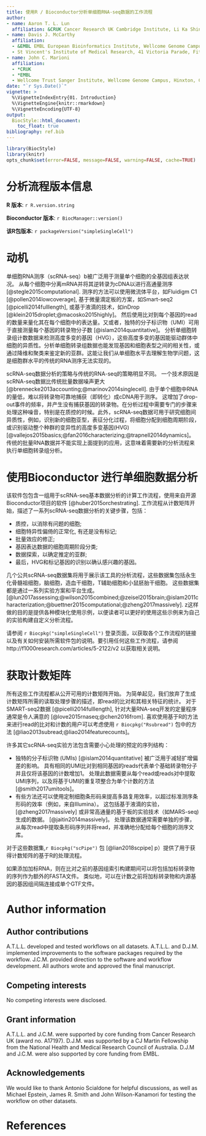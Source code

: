 ---
title: 使用R / Bioconductor分析单细胞RNA-seq数据的工作流程
author: 
- name: Aaron T. L. Lun
  affiliation: &CRUK Cancer Research UK Cambridge Institute, Li Ka Shing Centre, Robinson Way, Cambridge CB2 0RE, United Kingdom
- name: Davis J. McCarthy
  affiliation: 
  - &EMBL EMBL European Bioinformatics Institute, Wellcome Genome Campus, Hinxton, Cambridge CB10 1SD, United Kingdom
  - St Vincent's Institute of Medical Research, 41 Victoria Parade, Fitzroy, Victoria 3065, Australia
- name: John C. Marioni
  affiliation: 
  - *CRUK
  - *EMBL
  - Wellcome Trust Sanger Institute, Wellcome Genome Campus, Hinxton, Cambridge CB10 1SA, United Kingdom
date: "`r Sys.Date()`"
vignette: >
  %\VignetteIndexEntry{01. Introduction}
  %\VignetteEngine{knitr::rmarkdown}
  %\VignetteEncoding{UTF-8}    
output: 
  BiocStyle::html_document:
    toc_float: true
bibliography: ref.bib
---

```{r style, echo=FALSE, results='hide', message=FALSE, cache=FALSE}
library(BiocStyle)
library(knitr)
opts_chunk$set(error=FALSE, message=FALSE, warning=FALSE, cache=TRUE)
```

# 分析流程版本信息

**R 版本**: `r R.version.string`

**Bioconductor 版本**: `r BiocManager::version()`

**该R包版本**: `r packageVersion("simpleSingleCell")`

# 动机

单细胞RNA测序（scRNA-seq）b被广泛用于测量单个细胞的全基因组表达状况。
从每个细胞中分离mRNA并将其逆转录为cDNA以进行高通量测序 [@stegle2015computational].
测序的方法可以使用微流体平台，如Fluidigm C1 [@pollen2014lowcoverage], 基于微量滴定板的方案，如Smart-seq2  [@picelli2014fulllength], 或基于液滴的技术，如inDrop [@klein2015droplet;@macosko2015highly]。
然后使用比对到每个基因的read的数量来量化其在每个细胞中的表达量。又或者，独特的分子标识物（UMI）可用于直接测量每个基因的转录物分子数 [@islam2014quantitative]。
分析单细胞转录组计数数据来检测高度多变的基因（HVG），这些高度多变的基因能驱动群体中细胞的异质性。分析单细胞转录组数据也能发现基因和细胞表型之间的相关性，或通过降维和聚类来鉴定新的亚群。这能让我们从单细胞水平去理解生物学问题，这是细胞群水平的传统的RNA测序无法实现的。

scRNA-seq数据分析的策略与传统的RNA-seq的策略明显不同。
一个技术原因是scRNA-seq数据比传统批量数据噪声更大 [@brennecke2013accounting;@marinov2014singlecell].
由于单个细胞中RNA的量低，难以将转录物可靠地捕获（即转化）成cDNA用于测序。
这增加了drop-out事件的频率，并产生没有捕获基因的转录物。在分析过程中需要专门的步骤来处理这种噪音，特别是在质控的时候。此外，scRNA-seq数据可用于研究细胞间异质性，例如，识别新的细胞亚型，表征分化过程，将细胞分配到细胞周期阶段，或识别驱动整个种群的变异性的高度多变基因(HVG) [@vallejos2015basics;@fan2016characterizing;@trapnell2014dynamics]。
传统的批量RNA数据并不能实现上面提到的应用，这意味着需要新的分析流程来执行单细胞转录组分析。

# 使用Bioconductor 进行单细胞数据分析

该软件包包含一组用于scRNA-seq基本数据分析的计算工作流程，使用来自开源Bioconductor项目的软件 [@huber2015orchestrating].
工作流程从计数矩阵开始，描述了一系列scRNA-seq数据分析的关键步骤，包括：

- 质控，以消除有问题的细胞;
- 细胞特异性偏倚的正常化, 有还是没有标记; 
- 批量效应的修正; 
- 基因表达数据的细胞周期阶段分类; 
- 数据探索，以确定推定的亚群; 
- 最后，HVG和标记基因的识别以确认感兴趣的基因。

几个公共scRNA-seq数据集将用于展示该工具的分析流程，这些数据集包括永生化骨髓祖细胞，脑细胞，造血干细胞，T辅助细胞和小鼠胚胎干细胞。 这些数据集都是通过一系列实验方案和平台生成。 [@lun2017assessing;@wilson2015combined;@zeisel2015brain;@islam2011characterization;@buettner2015computational;@zheng2017massively].
z这样做的目的是提供各种模块化使用示例，以便读者可以更好的使用这些示例来为自己的实验构建自定义分析流程。

请参阅 `r Biocpkg("simpleSingleCell")` 登录页面，以获取各个工作流程的链接以及有关如何安装所需软件包的说明。要引用任何这些工作流程，请参阅 http://f1000research.com/articles/5-2122/v2 以获取相关说明。

# 获取计数矩阵

所有这些工作流程都从公开可用的计数矩阵开始。
为简单起见，我们放弃了生成计数矩阵所需的读取处理步骤的描述，即read的比对和其相关特征的统计。
对于SMART-seq2数据 [@picelli2014fulllength], 针对大量RNA-seq开发的定量程序通常是令人满意的 [@love2015rnaseq;@chen2016from].
喜欢使用基于R的方法来进行read的比对和计数的用户可以考虑使用 `r Biocpkg("Rsubread")` 包中的方法 [@liao2013subread;@liao2014featurecounts]。

许多其它scRNA-seq实验方法包含需要小心处理的预定的序列结构：

- 独特的分子标识物 (UMIs) [@islam2014quantitative] 被广泛用于减轻扩增偏差的影响。
具有相同的UMI比对到相同基因的reads代表单个基础转录物分子并且仅将该基因的计数增加1。
处理此数据需要从每个read或reads对中提取UMI序列，以及将基于UMI的重复项整合为单个计数的方法 [@smith2017umitools]。
- 有些方法还可以使用定制细胞条形码来提高多路复用效率，以超过标准测序条形码的效率（例如，来自Illumina）。
这包括基于液滴的实验， [@zheng2017massively] 或非常高通量的基于板的实验技术（如MARS-seq)生成的数据。 [@jaitin2014massively]。
处理该数据通常需要单独的步骤，从每次read中提取条形码序列并将read，并准确地分配给每个细胞的测序文库。

对于这些数据集,`r Biocpkg("scPipe")` 包 [@lian2018scpipe] p）提供了用于获得计数矩阵的基于R的处理流程。

如果添加加标RNA，则在比对之前的基因组索引构建期间可以将包括加标转录物的序列作为额外的FASTA文件。
类似地，可以在计数之前将加标转录物和内源基因的基因组间隔连接成单个GTF文件。

# Author information

## Author contributions

A.T.L.L. developed and tested workflows on all datasets.
A.T.L.L. and D.J.M. implemented improvements to the software packages required by the workflow.
J.C.M. provided direction to the software and workflow development.
All authors wrote and approved the final manuscript.

## Competing interests

No competing interests were disclosed.

## Grant information

A.T.L.L. and J.C.M. were supported by core funding from Cancer Research UK (award no. A17197).
D.J.M. was supported by a CJ Martin Fellowship from the National Health and Medical Research Council of Australia.
D.J.M and J.C.M. were also supported by core funding from EMBL.

## Acknowledgements

We would like to thank Antonio Scialdone for helpful discussions, as well as Michael Epstein, James R. Smith and John Wilson-Kanamori for testing the workflow on other datasets.

# References

